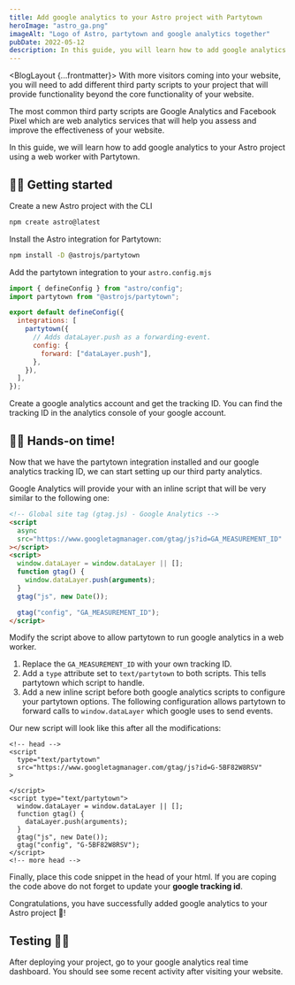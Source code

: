 ```yaml
---
title: Add google analytics to your Astro project with Partytown
heroImage: "astro_ga.png"
imageAlt: "Logo of Astro, partytown and google analytics together"
pubDate: 2022-05-12
description: In this guide, you will learn how to add google analytics to your Astro project 🚀 using a web worker with Partytown.
---
```


<BlogLayout {...frontmatter}>
With more visitors coming into your website, you will need to add different
third party scripts to your project that will provide functionality beyond the
core functionality of your website.

The most common third party scripts are Google Analytics and Facebook Pixel
which are web analytics services that will help you assess and improve the
effectiveness of your website.

In this guide, we will learn how to add google analytics to your Astro project
using a web worker with Partytown.

## 🧑‍💻 Getting started

Create a new Astro project with the CLI

```bash
npm create astro@latest
```

Install the Astro integration for Partytown:

```bash
npm install -D @astrojs/partytown
```

Add the partytown integration to your `astro.config.mjs`

```js
import { defineConfig } from "astro/config";
import partytown from "@astrojs/partytown";

export default defineConfig({
  integrations: [
    partytown({
      // Adds dataLayer.push as a forwarding-event.
      config: {
        forward: ["dataLayer.push"],
      },
    }),
  ],
});
```

Create a google analytics account and get the tracking ID. You can find the
tracking ID in the analytics console of your google account.

<BlogImage src={trackingSetup} alt="Example of google analytics admin settings with a tracking ID" />

## 👩‍🚀 Hands-on time!

Now that we have the partytown integration installed and our google analytics
tracking ID, we can start setting up our third party analytics.

Google Analytics will provide your with an inline script that will be very
similar to the following one:

```html
<!-- Global site tag (gtag.js) - Google Analytics -->
<script
  async
  src="https://www.googletagmanager.com/gtag/js?id=GA_MEASUREMENT_ID"
></script>
<script>
  window.dataLayer = window.dataLayer || [];
  function gtag() {
    window.dataLayer.push(arguments);
  }
  gtag("js", new Date());

  gtag("config", "GA_MEASUREMENT_ID");
</script>
```

Modify the script above to allow partytown to run google analytics in a web
worker.

1. Replace the `GA_MEASUREMENT_ID` with your own tracking ID.
2. Add a `type` attribute set to `text/partytown` to both scripts. This tells
   partytown which script to handle.
3. Add a new inline script before both google analytics scripts to configure
   your partytown options. The following configuration allows partytown to
   forward calls to `window.dataLayer` which google uses to send events.

Our new script will look like this after all the modifications:

```astro
<!-- head -->
<script
  type="text/partytown"
  src="https://www.googletagmanager.com/gtag/js?id=G-5BF82W8RSV"
>

</script>
<script type="text/partytown">
  window.dataLayer = window.dataLayer || [];
  function gtag() {
    dataLayer.push(arguments);
  }
  gtag("js", new Date());
  gtag("config", "G-5BF82W8RSV");
</script>
<!-- more head -->
```

Finally, place this code snippet in the head of your html. If you are coping the code above do not forget to update your **google tracking id**.

Congratulations, you have
successfully added google analytics to your Astro project 🚀!

## Testing 👩‍🔬

After deploying your project, go to your google analytics
real time dashboard. You should see some recent
activity after visiting your website.

<BlogImage src={realtimeDashboard} alt="Google analytics real time dashboard with one visitor in the last 30 minutes" />

</BlogLayout>
